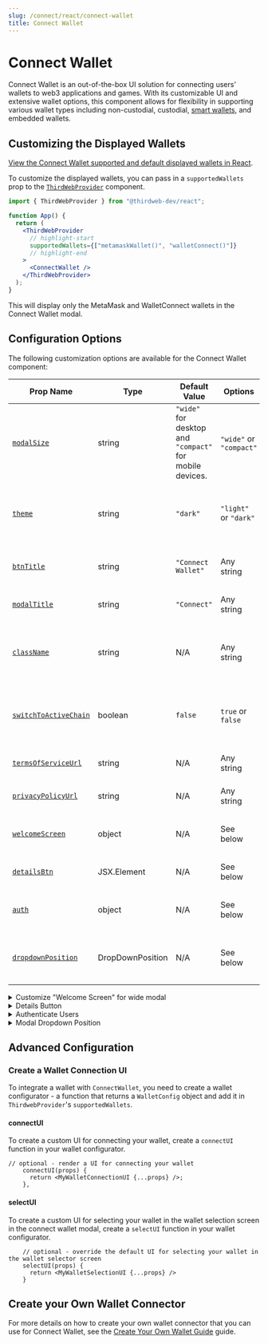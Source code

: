 ```yaml
---
slug: /connect/react/connect-wallet
title: Connect Wallet
---
```



# Connect Wallet

Connect Wallet is an out-of-the-box UI solution for connecting users' wallets to web3 applications and games.
With its customizable UI and extensive wallet options,
this component allows for flexibility in supporting various wallet types including non-custodial,
custodial, [smart wallets](/smart-wallet), and embedded wallets.

<div className="col col--12" style={{ padding: 8 }}>
  <QuickstartCard
    name="Try Out Connect Wallet"
    link="https://thirdweb.com/dashboard/wallets/connect"
    image="/assets/product/connect-wallet.png"
  />
</div>

## Customizing the Displayed Wallets

[View the Connect Wallet supported and default displayed wallets in React](/connect/supported-wallets).

To customize the displayed wallets, you can pass in a `supportedWallets` prop to the [`ThirdWebProvider`](/react/react.thirdwebprovider) component.

```jsx
import { ThirdWebProvider } from "@thirdweb-dev/react";

function App() {
  return (
    <ThirdWebProvider
      // highlight-start
      supportedWallets={["metamaskWallet()", "walletConnect()"]}
      // highlight-end
    >
      <ConnectWallet />
    </ThirdWebProvider>
  );
}
```

This will display only the MetaMask and WalletConnect wallets in the Connect Wallet modal.

## Configuration Options

The following customization options are available for the Connect Wallet component:

| Prop Name                                                                                          | Type             | Default Value                                            | Options                 | Description                                                        |
| -------------------------------------------------------------------------------------------------- | ---------------- | -------------------------------------------------------- | ----------------------- | ------------------------------------------------------------------ |
| [`modalSize`](/react/react.connectwallet#modalsize-optional)                                       | string           | `"wide"` for desktop and `"compact"` for mobile devices. | `"wide"` or `"compact"` | The size of the Connect Wallet modal.                              |
| [`theme` ](/react/react.connectwallet#theme-optional)                                              | string           | `"dark"`                                                 | `"light"` or `"dark"`   | The theme of the Connect Wallet component. The default is "light". |
| [`btnTitle`](/react/react.connectwallet#btntitle-optional)                                         | string           | `"Connect Wallet"`                                       | Any string              | The title of the Connect Wallet button.                            |
| [`modalTitle`](/react/react.connectwallet#modaltitle-optional)                                     | string           | `"Connect"`                                              | Any string              | The title of the Connect Wallet modal.                             |
| [`className`](/react/react.connectwallet#classname-optional)                                       | string           | N/A                                                      | Any string              | Apply custom CSS styles to the Connect Wallet button.              |
| [`switchToActiveChain`](/react/react.connectwallet#switchtoactivechain-optional)                   | boolean          | `false`                                                  | `true` or `false`       | Automatically switch to the active chain when connecting a wallet. |
| [`termsOfServiceUrl`](/react/react.connectwallet#show-terms-of-service-andor-privacy-policy-links) | string           | N/A                                                      | Any string              | The URL to the terms of service page.                              |
| [`privacyPolicyUrl`](/react/react.connectwallet#show-terms-of-service-andor-privacy-policy-links)  | string           | N/A                                                      | Any string              | The URL to the privacy policy page.                                |
| [`welcomeScreen`](/react/react.connectwallet#welcomescreen-optional)                               | object           | N/A                                                      | See below               | Customize the welcome screen on wide modal.                        |
| [`detailsBtn`](/react/react.connectwallet#detailsbtn-optional)                                     | JSX.Element      | N/A                                                      | See below               | Customize the details button.                                      |
| [`auth`](/react/react.connectwallet#auth-optional)                                                 | object           | N/A                                                      | See below               | Enforce that users must sign in with their wallet.                 |
| [`dropdownPosition`](/react/react.connectwallet#dropdownposition-optional)                         | DropDownPosition | N/A                                                      | See below               | Specify where should the dropdown menu open.                       |

<details>
<summary>Customize "Welcome Screen" for wide modal</summary>
<div>

#### welcomeScreen

On wide modal, a welcome screen is shown on the right side of the modal.

This screen can be customized in two ways:

#### 1. Customize Metadata

```tsx
<ConnectWallet
  welcomeScreen={{
    title: "Your Title",
    subtitle: "Your Subtitle",
    img: {
      src: "https://...",
      width: 300,
      height: 50,
    },
  }}
/>
```

#### 2. Render custom component

```tsx
<ConnectWallet
  welcomeScreen={() => {
    return <YourComponent />;
  }}
/>
```

</div>
</details>

<details>
<summary>Details Button</summary>
<div>
### detailsBtn

Render a custom button to display connected wallet details

```jsx
import { ConnectWallet } from "@thirdweb-dev/react";

function App() {
  return (
    <ConnectWallet
      // highlight-start
      detailsBtn={() => {
        return <button> .... </button>;
      }}
      // highlight-end
    />
  );
}
```

</div>
</details>

<details>
<summary>Authenticate Users</summary>
<div>
### auth

Enforce that users must sign in with their wallet using [auth](/auth) after connecting their wallet.

Requires the [`authConfig`](/react/react.thirdwebprovider#authconfig) prop to be set on the [`ThirdWebProvider`](/react/react.thirdwebprovider) component.

```jsx
import { ConnectWallet } from "@thirdweb-dev/react";

function App() {
  return (
    <ConnectWallet
      // highlight-start
      auth={{
        loginOptional: false,
      }}
      // highlight-end
    />
  );
}
```

</div>
</details>

<details>
<summary>Modal Dropdown Position</summary>
<div>
### dropdownPosition (optional)

Specify where should the dropdown menu open relative to the Connect Wallet Button.

```jsx
<ConnectWallet
  dropdownPosition={{
    side: "bottom", // "top" | "bottom" | "left" | "right";
    align: "end", // "start" | "center" | "end";
  }}
/>
```

</div>
</details>

## Advanced Configuration

### Create a Wallet Connection UI

To integrate a wallet with `ConnectWallet`, you need to create a wallet configurator - a function that returns a `WalletConfig` object and add it in `ThirdwebProvider`'s `supportedWallets`.

#### connectUI

To create a custom UI for connecting your wallet, create a `connectUI` function in your wallet configurator.

```tsx
// optional - render a UI for connecting your wallet
    connectUI(props) {
      return <MyWalletConnectionUI {...props} />;
    },
```

#### selectUI

To create a custom UI for selecting your wallet in the wallet selection screen in the connect wallet modal, create a `selectUI` function in your wallet configurator.

```tsx
    // optional - override the default UI for selecting your wallet in the wallet selector screen
    selectUI(props) {
      return <MyWalletSelectionUI {...props} />
    }
```

## Create your Own Wallet Connector

For more details on how to create your own wallet connector that you can use for Connect Wallet, see the [Create Your Own Wallet Guide](wallet/build-a-wallet) guide.
